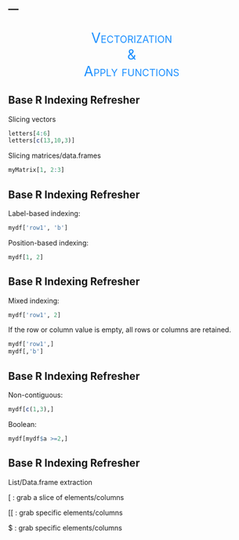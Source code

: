 ---
---

## 

<div style="text-align:center; font-size:200%; font-variant:small-caps;" ><span style='color:#1e90ff'>Vectorization <br>&<br> Apply functions</span></div>


## Base R Indexing Refresher

Slicing vectors

```r
letters[4:6]
letters[c(13,10,3)]
```

Slicing matrices/data.frames

```r
myMatrix[1, 2:3]
```

## Base R Indexing Refresher

Label-based indexing:

```r
mydf['row1', 'b']
```

Position-based indexing:

```r
mydf[1, 2]
```

## Base R Indexing Refresher

Mixed indexing:

```r
mydf['row1', 2]
```

If the row or column value is empty, all rows or columns are retained.

```r
mydf['row1',]
mydf[,'b']
```

## Base R Indexing Refresher

Non-contiguous:

```r
mydf[c(1,3),]
```

Boolean:

```r
mydf[mydf$a >=2,]
```

## Base R Indexing Refresher

List/Data.frame extraction

<span class="func">[</span> : grab a slice of elements/columns

<span class="func">[[</span> : grab specific elements/columns

<span class="func">$</span> : grab specific elements/columns